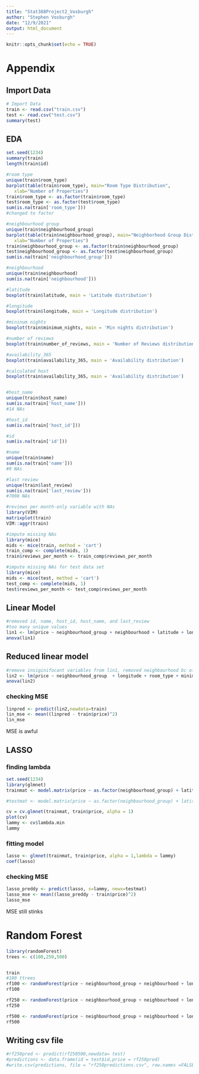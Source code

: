 ```yaml
---
title: "Stat388Project2_Vosburgh"
author: "Stephen Vosburgh"
date: "12/9/2021"
output: html_document
---
```


```r
knitr::opts_chunk$set(echo = TRUE)
```

# Appendix

## Import Data

```r
# Import Data
train <- read.csv("train.csv")
test <- read.csv("test.csv")
summary(test)
```


## EDA

```r
set.seed(1234)
summary(train)
length(train$id)

#room type
unique(train$room_type)
barplot(table(train$room_type), main="Room Type Distribution",
   xlab="Number of Properties")
train$room_type <- as.factor(train$room_type)
test$room_type <- as.factor(test$room_type)
sum(is.na(train['room_type']))
#changed to factor

#neighbourhood group
unique(train$neighbourhood_group)
barplot(table(train$neighbourhood_group), main="Neighborhood Group Distribution",
   xlab="Number of Properties")
train$neighbourhood_group <- as.factor(train$neighbourhood_group)
test$neighbourhood_group <- as.factor(test$neighbourhood_group)
sum(is.na(train['neighbourhood_group']))

#neighbourhood
unique(train$neighbourhood)
sum(is.na(train['neighbourhood']))

#latitude 
boxplot(train$latitude, main = 'Latitude distribution')

#longitude
boxplot(train$longitude, main = 'Longitude distribution')

#mininum nights
boxplot(train$minimum_nights, main = 'Min nights distribution')

#number of reviews
boxplot(train$number_of_reviews, main = 'Number of Reviews distribution')

#availability_365
boxplot(train$availability_365, main = 'Availability distribution')

#calculated host
boxplot(train$availability_365, main = 'Availability distribution')


#host_name
unique(train$host_name)
sum(is.na(train['host_name']))
#14 NAs

#host_id
sum(is.na(train['host_id']))

#id
sum(is.na(train['id']))

#name
unique(train$name)
sum(is.na(train['name']))
#9 NAs

#last review
unique(train$last_review)
sum(is.na(train['last_review']))
#7008 NAs

#reviews per month-only variable with NAs
library(VIM)
matrixplot(train)
VIM::aggr(train)

#impute missing NAs 
library(mice)
mids <- mice(train, method = 'cart')
train_comp <- complete(mids, 1)
train$reviews_per_month <- train_comp$reviews_per_month

#impute missing NAs for test data set
library(mice)
mids <- mice(test, method = 'cart')
test_comp <- complete(mids, 1)
test$reviews_per_month <- test_comp$reviews_per_month
```


## Linear Model 

```r
#removed id, name, host_id, host_name, and last_review
#too many unique values
lin1 <- lm(price ~ neighbourhood_group + neighbourhood + latitude + longitude + room_type + minimum_nights + number_of_reviews + reviews_per_month + calculated_host_listings_count + availability_365, data=train)
anova(lin1)
```

## Reduced linear model

```r
#remove insiginifocant variables from lin1, removed neighbourhood bc of error
lin2 <- lm(price ~ neighbourhood_group  + longitude + room_type + minimum_nights + number_of_reviews + availability_365, data=train)
anova(lin2)
```

### checking MSE

```r
linpred <- predict(lin2,newdata=train)
lin_mse <- mean((linpred - train$price)^2)
lin_mse


```

MSE is awful

## LASSO 

### finding lambda
```r
set.seed(1234)
library(glmnet)
trainmat <- model.matrix(price ~ as.factor(neighbourhood_group) + latitude + longitude + neighbourhood + as.factor(room_type) + minimum_nights + number_of_reviews + reviews_per_month + calculated_host_listings_count + availability_365, data = train)

#testmat <- model.matrix(price ~ as.factor(neighbourhood_group) + latitude + longitude + as.factor(room_type) + minimum_nights + number_of_reviews + reviews_per_month + calculated_host_listings_count + availability_365, data = test2)

cv = cv.glmnet(trainmat, train$price, alpha = 1)
plot(cv)
lammy <- cv$lambda.min
lammy
```

### fitting model

```r
lasso <- glmnet(trainmat, train$price, alpha = 1,lambda = lammy)
coef(lasso)
```

### checking MSE

```r
lasso_preddy <- predict(lasso, s=lammy, newx=testmat)
lasso_mse <- mean((lasso_preddy - train$price)^2)
lasso_mse
```

MSE still stinks

# Random Forest

```r
library(randomForest)
trees <- c(100,250,500)


train
#100 ttrees
rf100 <- randomForest(price ~ neighbourhood_group + neighbourhood + longitude + room_type + minimum_nights + number_of_reviews + reviews_per_month + calculated_host_listings_count + availability_365, ntree= 100, data=train)
rf100

rf250 <- randomForest(price ~ neighbourhood_group + neighbourhood + longitude + room_type + minimum_nights + number_of_reviews + reviews_per_month + calculated_host_listings_count + availability_365, ntree= 250, data=train)
rf250

rf500 <- randomForest(price ~ neighbourhood_group + neighbourhood + longitude + room_type + minimum_nights + number_of_reviews + reviews_per_month + calculated_host_listings_count + availability_365, ntree= 500, data=train)
rf500
```

## Writing csv file

```r
#rf250pred <- predict(rf250500,newdata= test) 
#predictions <- data.frame(id = test$id,price = rf250pred)
#write.csv(predictions, file = "rf250predictions.csv", row.names =FALSE)


```

